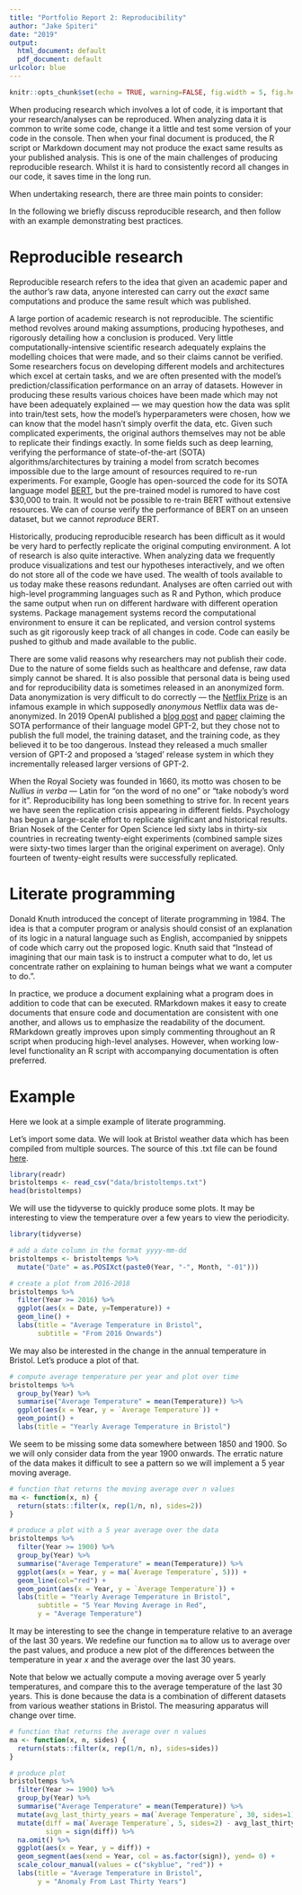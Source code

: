 ```yaml
---
title: "Portfolio Report 2: Reproducibility"
author: "Jake Spiteri"
date: "2019"
output:
  html_document: default
  pdf_document: default
urlcolor: blue
---
```


```r
knitr::opts_chunk$set(echo = TRUE, warning=FALSE, fig.width = 5, fig.height = 4, fig.align='center')
```

When producing research which involves a lot of code, it is important that your research/analyses can be reproduced. When analyzing data it is common to write some code, change it a little and test some version of your code in the console. Then when your final document is produced, the R script or Markdown document may not produce the exact same results as your published analysis. This is one of the main challenges of producing reproducible research. Whilst it is hard to consistently record all changes in our code, it saves time in the long run.

When undertaking research, there are three main points to consider:
\begin{enumerate}
  \item Code must be managed in a logical way, maintaining a sensible structure. 
  \item We should keep track of the changes in our code. Modern version control software such as 'git' make it easy to do this.
  \item It is important that code is well documented. Anyone reading your code should be able to understand what it does. When returning to a project after a few months it may be difficult for the original author to understand the code without adequate documentation.
\end{enumerate}

In the following we briefly discuss reproducible research, and then follow with an example demonstrating best practices.

# Reproducible research

Reproducible research refers to the idea that given an academic paper and the author's raw data, anyone interested can carry out the *exact* same computations and produce the same result which was published. 

A large portion of academic research is not reproducible. The scientific method revolves around making assumptions, producing hypotheses, and rigorously detailing how a conclusion is produced. Very little computationally-intensive scientific research adequately explains the modelling choices that were made, and so their claims cannot be verified. Some researchers focus on developing different models and architectures which excel at certain tasks, and we are often presented with the model's prediction/classification performance on an array of datasets. However in producing these results various choices have been made which may not have been adequately explained --- we may question how the data was split into train/test sets, how the model's hyperparameters were chosen, how we can know that the model hasn't simply overfit the data, etc. Given such complicated experiments, the original authors themselves may not be able to replicate their findings exactly. In some fields such as deep learning, verifying the performance of state-of-the-art (SOTA) algorithms/architectures by training a model from scratch becomes impossible due to the large amount of resources required to re-run experiments. For example, Google has open-sourced the code for its SOTA language model [BERT](https://arxiv.org/pdf/1810.04805.pdf), but the pre-trained model is rumored to have cost $30,000 to train. It would not be possible to re-train BERT without extensive resources. We can of course verify the performance of BERT on an unseen dataset, but we cannot *reproduce* BERT.

Historically, producing reproducible research has been difficult as it would be very hard to perfectly replicate the original computing environment. A lot of research is also quite interactive. When analyzing data we frequently produce visualizations and test our hypotheses interactively, and we often do not store all of the code we have used. The wealth of tools available to us today make these reasons redundant. Analyses are often carried out with high-level programming languages such as R and Python, which produce the same output when run on different hardware with different operation systems. Package management systems record the computational environment to ensure it can be replicated, and version control systems such as git rigorously keep track of all changes in code. Code can easily be pushed to github and made available to the public.

There are some valid reasons why researchers may not publish their code. Due to the nature of some fields such as healthcare and defense, raw data simply cannot be shared. It is also possible that personal data is being used and for reproducibility data is sometimes released in an anonymized form. Data anonymization is very difficult to do correctly --- the [Netflix Prize](https://en.wikipedia.org/wiki/Netflix_Prize) is an infamous example in which supposedly *anonymous* Netflix data was de-anonymized. In 2019 OpenAI published a [blog post](https://openai.com/blog/better-language-models/) and [paper](https://cdn.openai.com/better-language-models/language_models_are_unsupervised_multitask_learners.pdf) claiming the SOTA performance of their language model GPT-2, but they chose not to publish the full model, the training dataset, and the training code, as they believed it to be too dangerous. Instead they released a much smaller version of GPT-2 and proposed a 'staged' release system in which they incrementally released larger versions of GPT-2.


When the Royal Society was founded in 1660, its motto was chosen to be *Nullius in verba* --- Latin for "on the word of no one" or "take nobody's word for it". Reproducibility has long been something to strive for. In recent years we have seen the replication crisis appearing in different fields. Psychology has begun a large-scale effort to replicate significant and historical results. Brian Nosek of the Center for Open Science led sixty labs in thirty-six countries in recreating twenty-eight experiments (combined sample sizes were sixty-two times larger than the original experiment on average). Only fourteen of twenty-eight results were successfully replicated. 

# Literate programming
Donald Knuth introduced the concept of literate programming in 1984. The idea is that a computer program or analysis should consist of an explanation of its logic in a natural language such as English, accompanied by snippets of code which carry out the proposed logic. Knuth said that "Instead of imagining that our main task is to instruct a computer what to do, let us concentrate rather on explaining to human beings what we want a computer to do.". 

In practice, we produce a document explaining what a program does in addition to code that can be executed. RMarkdown makes it easy to create documents that ensure code and documentation are consistent with one another, and allows us to emphasize the readability of the document. RMarkdown greatly improves upon simply commenting throughout an R script when producing high-level analyses. However, when working low-level functionality an R script with accompanying documentation is often preferred.

# Example
Here we look at a simple example of literate programming.

Let's import some data. We will look at Bristol weather data which has been compiled from multiple sources. The source of this .txt file can be found [here](http://www.bristolweather.org.uk/data.html).
```r
library(readr)
bristoltemps <- read_csv("data/bristoltemps.txt")
head(bristoltemps)
```

We will use the tidyverse to quickly produce some plots. It may be interesting to view the temperature over a few years to view the periodicity.
```r
library(tidyverse)
```

```r
# add a date column in the format yyyy-mm-dd
bristoltemps <- bristoltemps %>% 
  mutate("Date" = as.POSIXct(paste0(Year, "-", Month, "-01")))

# create a plot from 2016-2018
bristoltemps %>%
  filter(Year >= 2016) %>%
  ggplot(aes(x = Date, y=Temperature)) +
  geom_line() +
  labs(title = "Average Temperature in Bristol", 
       subtitle = "From 2016 Onwards")
```

We may also be interested in the change in the annual temperature in Bristol. Let's produce a plot of that.
```r
# compute average temperature per year and plot over time
bristoltemps %>%
  group_by(Year) %>%
  summarise("Average Temperature" = mean(Temperature)) %>%
  ggplot(aes(x = Year, y = `Average Temperature`)) +
  geom_point() +
  labs(title = "Yearly Average Temperature in Bristol")
```

We seem to be missing some data somewhere between 1850 and 1900. So we will only consider data from the year 1900 onwards. The erratic nature of the data makes it difficult to see a pattern so we will implement a 5 year moving average.
```r
# function that returns the moving average over n values
ma <- function(x, n) {
  return(stats::filter(x, rep(1/n, n), sides=2))
}

# produce a plot with a 5 year average over the data
bristoltemps %>%
  filter(Year >= 1900) %>%
  group_by(Year) %>%
  summarise("Average Temperature" = mean(Temperature)) %>%
  ggplot(aes(x = Year, y = ma(`Average Temperature`, 5))) +
  geom_line(col="red") +
  geom_point(aes(x = Year, y = `Average Temperature`)) +
  labs(title = "Yearly Average Temperature in Bristol",
       subtitle = "5 Year Moving Average in Red",
       y = "Average Temperature")

```

It may be interesting to see the change in temperature relative to an average of the last $30$ years. We redefine our function `ma` to allow us to average over the past values, and produce a new plot of the differences between the temperature in year $x$ and the average over the last $30$ years.

Note that below we actually compute a moving average over 5 yearly temperatures, and compare this to the average temperature of the last 30 years. This is done because the data is a combination of different datasets from various weather stations in Bristol. The measuring apparatus will change over time.

```r
# function that returns the average over n values
ma <- function(x, n, sides) {
  return(stats::filter(x, rep(1/n, n), sides=sides))
}

# produce plot
bristoltemps %>%
  filter(Year >= 1900) %>%
  group_by(Year) %>%
  summarise("Average Temperature" = mean(Temperature)) %>%
  mutate(avg_last_thirty_years = ma(`Average Temperature`, 30, sides=1)) %>%
  mutate(diff = ma(`Average Temperature`, 5, sides=2) - avg_last_thirty_years,
         sign = sign(diff)) %>%
  na.omit() %>% 
  ggplot(aes(x = Year, y = diff)) +
  geom_segment(aes(xend = Year, col = as.factor(sign)), yend= 0) +
  scale_colour_manual(values = c("skyblue", "red")) +
  labs(title = "Average Temperature in Bristol",
       y = "Anomaly From Last Thirty Years")
```


